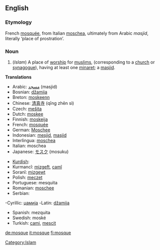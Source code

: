 ==English==
===Etymology===
French [[mosquée]], from Italian [[moschea]], ultimately from Arabic {{ARchar|[[مسجد]]}} ''masjid'', literally ‘place of prostration’.

===Noun===
{{wikipedia}}
{{en-noun|mosque|mosques}}
#(''Islam'') A place of [[worship]] for [[muslims]], (corresponding to a [[church]] or [[synagogue]]), having at least one [[minaret]]; a [[masjid]].

'''Translations'''
{{top}}
* Arabic: [[مسجد]] (masjid)
* Bosnian: [[džamija]] {{f}}
* Breton: [[moskeenn]] {{f}}
* Chinese: [[清真寺]] (qīng zhēn sì)
* Czech: [[mešita]] {{f}}
* Dutch: [[moskee]] {{f}}
* Finnish: [[moskeija]]
* French: [[mosquée]] {{f}}
* German: [[Moschee]] {{f}}
* Indonesian: [[mesjid]],  [[masjid]]
* Interlingua: [[moschea]]
* Italian: moschea
* Japanese: [[モスク]] (mosuku)
{{mid}}
* [[Kurdish]]:
* Kurmancî: [[mizgeft]], [[camî]]
* Soranî: [[mizgewt]]
* Polish: [[meczet]] {{m}}
* Portuguese: mesquita
* Romanian: [[moschee]] {{f}}
* Serbian:
-Cyrillic: [[џамија#Serbian|џамија]] {{f}}
-Latin: [[džamija#Serbian|džamija]] {{f}}
* Spanish: mezquita
* Swedish: moské
* Turkish: [[cami]], [[mescit]]
{{bottom}}

[[Category:Islam]]

[[de:mosque]]
[[it:mosque]]
[[fi:mosque]]